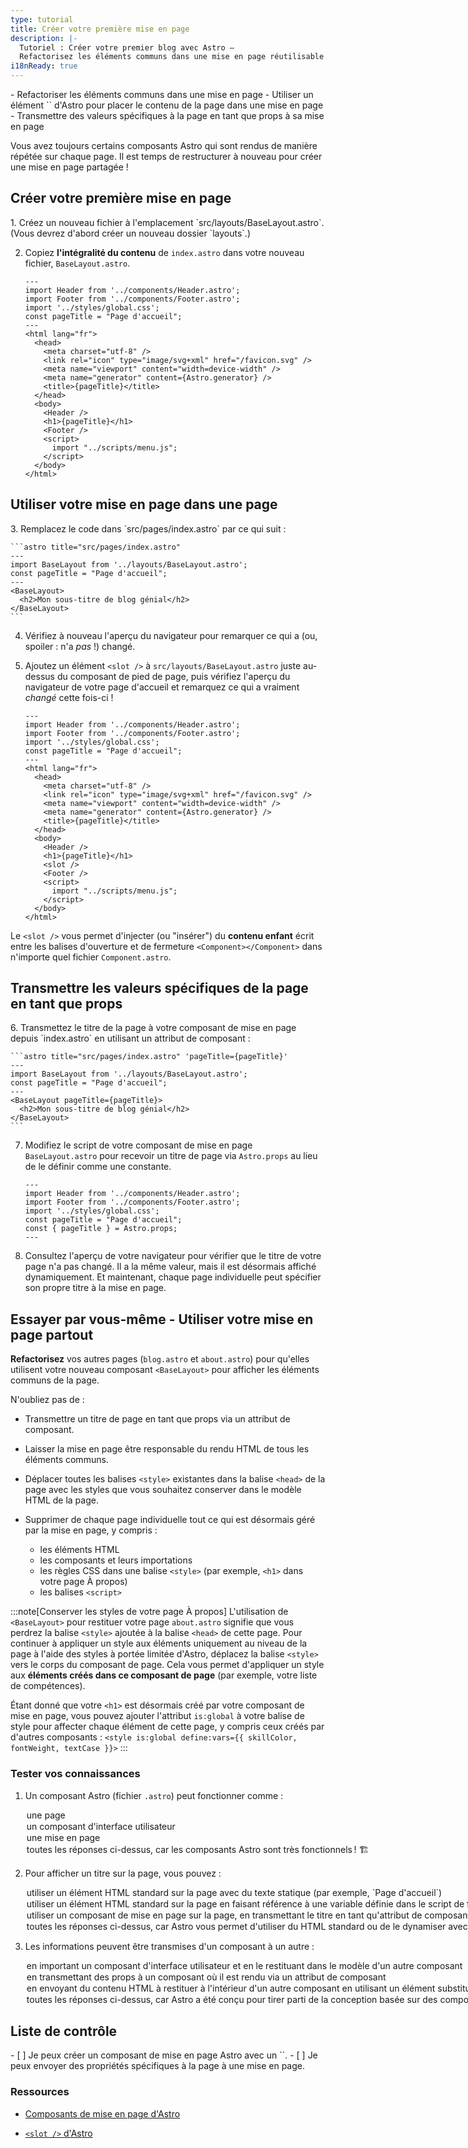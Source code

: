 ```yaml
---
type: tutorial
title: Créer votre première mise en page
description: |-
  Tutoriel : Créer votre premier blog avec Astro —
  Refactorisez les éléments communs dans une mise en page réutilisable
i18nReady: true
---
```



<PreCheck>
  - Refactoriser les éléments communs dans une mise en page
  - Utiliser un élément `<slot />` d'Astro pour placer le contenu de la page dans une mise en page
  - Transmettre des valeurs spécifiques à la page en tant que props à sa mise en page
</PreCheck>

Vous avez toujours certains composants Astro qui sont rendus de manière répétée sur chaque page. Il est temps de restructurer à nouveau pour créer une mise en page partagée !

## Créer votre première mise en page

<Steps>
1. Créez un nouveau fichier à l'emplacement `src/layouts/BaseLayout.astro`. (Vous devrez d'abord créer un nouveau dossier `layouts`.)

2. Copiez **l'intégralité du contenu** de `index.astro` dans votre nouveau fichier, `BaseLayout.astro`.

    ```astro title="src/layouts/BaseLayout.astro"
    ---
    import Header from '../components/Header.astro';
    import Footer from '../components/Footer.astro';
    import '../styles/global.css';
    const pageTitle = "Page d'accueil";
    ---
    <html lang="fr">
      <head>
        <meta charset="utf-8" />
        <link rel="icon" type="image/svg+xml" href="/favicon.svg" />
        <meta name="viewport" content="width=device-width" />
        <meta name="generator" content={Astro.generator} />
        <title>{pageTitle}</title>
      </head>
      <body>
        <Header />
        <h1>{pageTitle}</h1>
        <Footer />
        <script>
          import "../scripts/menu.js";
        </script>
      </body>
    </html>
    ```
</Steps>

## Utiliser votre mise en page dans une page

<Steps>
3. Remplacez le code dans `src/pages/index.astro` par ce qui suit :

    ```astro title="src/pages/index.astro"
    ---
    import BaseLayout from '../layouts/BaseLayout.astro';
    const pageTitle = "Page d'accueil";
    ---
    <BaseLayout>
      <h2>Mon sous-titre de blog génial</h2>
    </BaseLayout>
    ```

4. Vérifiez à nouveau l'aperçu du navigateur pour remarquer ce qui a (ou, spoiler : n'a _pas_ !) changé.

5. Ajoutez un élément `<slot />` à `src/layouts/BaseLayout.astro` juste au-dessus du composant de pied de page, puis vérifiez l'aperçu du navigateur de votre page d'accueil et remarquez ce qui a vraiment _changé_ cette fois-ci !

    ```astro title="src/layouts/BaseLayout.astro" ins={18}
    ---
    import Header from '../components/Header.astro';
    import Footer from '../components/Footer.astro';
    import '../styles/global.css';
    const pageTitle = "Page d'accueil";
    ---
    <html lang="fr">
      <head>
        <meta charset="utf-8" />
        <link rel="icon" type="image/svg+xml" href="/favicon.svg" />
        <meta name="viewport" content="width=device-width" />
        <meta name="generator" content={Astro.generator} />
        <title>{pageTitle}</title>
      </head>
      <body>
        <Header />
        <h1>{pageTitle}</h1>
        <slot />
        <Footer />
        <script>
          import "../scripts/menu.js";
        </script>
      </body>
    </html>
    ```
</Steps>

 Le `<slot />` vous permet d'injecter (ou "insérer") du **contenu enfant** écrit entre les balises d'ouverture et de fermeture `<Component></Component>` dans n'importe quel fichier `Component.astro`.

## Transmettre les valeurs spécifiques de la page en tant que props

<Steps>
6. Transmettez le titre de la page à votre composant de mise en page depuis `index.astro` en utilisant un attribut de composant :

    ```astro title="src/pages/index.astro" 'pageTitle={pageTitle}'
    ---
    import BaseLayout from '../layouts/BaseLayout.astro';
    const pageTitle = "Page d'accueil";
    ---
    <BaseLayout pageTitle={pageTitle}>
      <h2>Mon sous-titre de blog génial</h2>
    </BaseLayout>
    ```

7. Modifiez le script de votre composant de mise en page `BaseLayout.astro` pour recevoir un titre de page via `Astro.props` au lieu de le définir comme une constante.

    ```astro title="src/layouts/BaseLayout.astro" del={5} ins={6}
    ---
    import Header from '../components/Header.astro';
    import Footer from '../components/Footer.astro';
    import '../styles/global.css';
    const pageTitle = "Page d'accueil";
    const { pageTitle } = Astro.props;
    ---
    ```

8. Consultez l'aperçu de votre navigateur pour vérifier que le titre de votre page n'a pas changé. Il a la même valeur, mais il est désormais affiché dynamiquement. Et maintenant, chaque page individuelle peut spécifier son propre titre à la mise en page.
</Steps>

<Box icon="puzzle-piece">

## Essayer par vous-même - Utiliser votre mise en page partout

**Refactorisez** vos autres pages (`blog.astro` et `about.astro`) pour qu'elles utilisent votre nouveau composant `<BaseLayout>` pour afficher les éléments communs de la page.

N'oubliez pas de :

- Transmettre un titre de page en tant que props via un attribut de composant.

- Laisser la mise en page être responsable du rendu HTML de tous les éléments communs.

- Déplacer toutes les balises `<style>` existantes dans la balise `<head>` de la page avec les styles que vous souhaitez conserver dans le modèle HTML de la page.

- Supprimer de chaque page individuelle tout ce qui est désormais géré par la mise en page, y compris :

  - les éléments HTML
  - les composants et leurs importations
  - les règles CSS dans une balise `<style>` (par exemple, `<h1>` dans votre page À propos)
  - les balises `<script>`

:::note[Conserver les styles de votre page À propos]
L'utilisation de `<BaseLayout>` pour restituer votre page `about.astro` signifie que vous perdrez la balise `<style>` ajoutée à la balise `<head>` de cette page. Pour continuer à appliquer un style aux éléments uniquement au niveau de la page à l'aide des styles à portée limitée d'Astro, déplacez la balise `<style>` vers le corps du composant de page. Cela vous permet d'appliquer un style aux **éléments créés dans ce composant de page** (par exemple, votre liste de compétences).

Étant donné que votre `<h1>` est désormais créé par votre composant de mise en page, vous pouvez ajouter l'attribut `is:global` à votre balise de style pour affecter chaque élément de cette page, y compris ceux créés par d'autres composants : `<style is:global define:vars={{ skillColor, fontWeight, textCase }}>`
:::
</Box>



<Box icon="question-mark">

### Tester vos connaissances

1. Un composant Astro (fichier `.astro`) peut fonctionner comme :

    <MultipleChoice>
      <Option>une page</Option>
      <Option>un composant d'interface utilisateur</Option>
      <Option>une mise en page</Option>
      <Option isCorrect>toutes les réponses ci-dessus, car les composants Astro sont très fonctionnels ! 🏗️</Option>
    </MultipleChoice>

2. Pour afficher un titre sur la page, vous pouvez :

    <MultipleChoice>
      <Option>
        utiliser un élément HTML standard sur la page avec du texte statique (par exemple, `<h1>Page d'accueil</h1>`)
      </Option>
      <Option>
        utiliser un élément HTML standard sur la page en faisant référence à une variable définie dans le script de frontmatter de votre composant (par exemple, `<h1>{pageTitle}</h1>`)
      </Option>
      <Option>
        utiliser un composant de mise en page sur la page, en transmettant le titre en tant qu'attribut de composant (par exemple, `<BaseLayout title="Page d'accueil" />` ou `<BaseLayout title={pageTitle} />`)
      </Option>
      <Option isCorrect>
        toutes les réponses ci-dessus, car Astro vous permet d'utiliser du HTML standard ou de le dynamiser avec un peu de script et des composants ! 💪
      </Option>
    </MultipleChoice>

3. Les informations peuvent être transmises d'un composant à un autre :

    <MultipleChoice>
      <Option>
        en important un composant d'interface utilisateur et en le restituant dans le modèle d'un autre composant
      </Option>
      <Option>
        en transmettant des props à un composant où il est rendu via un attribut de composant
      </Option>
      <Option>
        en envoyant du contenu HTML à restituer à l'intérieur d'un autre composant en utilisant un élément substituable `<slot />`
      </Option>
      <Option isCorrect>
        toutes les réponses ci-dessus, car Astro a été conçu pour tirer parti de la conception basée sur des composants ! 🧩
      </Option>
    </MultipleChoice>

</Box>

<Box icon="check-list">

## Liste de contrôle

<Checklist>
- [ ] Je peux créer un composant de mise en page Astro avec un `<slot />`.
- [ ] Je peux envoyer des propriétés spécifiques à la page à une mise en page.
</Checklist>
</Box>

### Ressources

- [Composants de mise en page d'Astro](/fr/basics/layouts/)

- [`<slot />` d'Astro](/fr/basics/astro-components/#les-slots)

